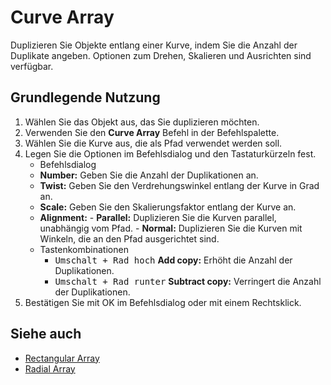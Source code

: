 
# Curve Array

<Reference shortcut="" command="Curve Array" button="" />

Duplizieren Sie Objekte entlang einer Kurve, indem Sie die Anzahl der Duplikate angeben. Optionen zum Drehen, Skalieren und Ausrichten sind verfügbar.

## Grundlegende Nutzung

1. Wählen Sie das Objekt aus, das Sie duplizieren möchten.
2. Verwenden Sie den **Curve Array** Befehl in der Befehlspalette.
3. Wählen Sie die Kurve aus, die als Pfad verwendet werden soll.
4. Legen Sie die Optionen im Befehlsdialog und den Tastaturkürzeln fest.
   - <Kst>Befehlsdialog</Kst>
   - **Number:** Geben Sie die Anzahl der Duplikationen an.
   - **Twist:** Geben Sie den Verdrehungswinkel entlang der Kurve in Grad an.
   - **Scale:** Geben Sie den Skalierungsfaktor entlang der Kurve an.
   - **Alignment:**
         - **Parallel:** Duplizieren Sie die Kurven parallel, unabhängig vom Pfad.
         - **Normal:** Duplizieren Sie die Kurven mit Winkeln, die an den Pfad ausgerichtet sind.
   - <Kst>Tastenkombinationen</Kst>
      - <kbd>Umschalt + Rad hoch</kbd> **Add copy:** Erhöht die Anzahl der Duplikationen.
      - <kbd>Umschalt + Rad runter</kbd> **Subtract copy:** Verringert die Anzahl der Duplikationen.
4. Bestätigen Sie mit OK im Befehlsdialog oder mit einem Rechtsklick.

<VideoPlayer fileName="curve-array"/>

## Siehe auch
- [Rectangular Array](rectangular-array)
- [Radial Array](radial-array)
